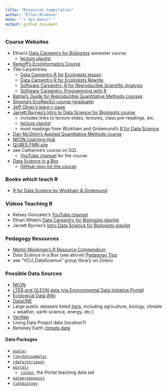 ```yaml
---
title: "Resources Compilation"
author: "Ellen Bledsoe"
date: "`r Sys.Date()`"
output: github_document
---
```


### Course Websites

* Ethan's [Data Carpentry for Biologists](https://datacarpentry.org/semester-biology/) semester course
  * [lecture playlist](https://www.youtube.com/playlist?list=PLD8eCxFKntVH5EJmTBaZXWaU8cM_T9Lfl)
* [Kerkoff's EcoInformatics Course](https://globalecologybiogeography.github.io/Ecoinformatics/)
* The Carpentries
  * [Data Carpentry R for Ecologists lesson](https://datacarpentry.org/R-ecology-lesson/index.html)
  * [Data Carpentry R for Ecologists Rewrite](https://www.michaelc-m.com/Rewrite-R-ecology-lesson/)
  * [Software Carpentry: R for Reproducible Scientific Analysis](https://swcarpentry.github.io/r-novice-gapminder/guide/)
  * [Software Carpentry: Programming with R](http://swcarpentry.github.io/r-novice-inflammation/)
* [Bahlai's Guide for Reproducible Quantitative Methods courses](https://cbahlai.github.io/rqm-template/)
* [Simona's EcoRepSci course (graduate)](https://ecorepsci.github.io/reproducible-science/)
* [Jeff Oliver's learn-r page](https://jcoliver.github.io/learn-r/)
* [Jarrett Byrnes's Intro to Data Science for Biologists course](https://biol355.github.io/)
  * includes links to lecture slides, lectures, class pre-readings, etc.
  * [lecture playlist](https://www.youtube.com/playlist?list=PLZRMqMK8aRmL9UqEsi_uT-JHkloZEwHUn)
  * most readings from Wickham and Grolemund's [R for Data Science](https://r4ds.had.co.nz/)
* [Dan McGlinn's Applied Quantitative Methods course](http://dmcglinn.github.io/quant_methods/)
* [NEON Learning Hub](https://www.neonscience.org/resources/learning-hub)
* [QUBES FMN site](https://qubeshub.org/community/fmns)
* see Catherine's course on D2L
  * [YouTube channel](https://www.youtube.com/channel/UCAxw75f8aIKi-ciS5PM_qmg/videos) for the course
* [Data Science in a Box](https://datasciencebox.org/)
  * [GitHub repo for the course](https://github.com/rstudio-education/datascience-box)


### Books which teach R
* [R for Data Science by Wickham & Grolemund](https://r4ds.had.co.nz/)

### Videos Teaching R
* Kelsey Gonzalez's [YouTube channel](https://www.youtube.com/playlist?list=PL6FsZxVq54ERrlMRNE5aq2qUFH042fbuM)
* Ethan White's [Data Carpentry for Biologists playlist](https://www.youtube.com/playlist?list=PLD8eCxFKntVH5EJmTBaZXWaU8cM_T9Lfl)
* Jarrett Byrnes's [Intro Data Science for Biologists playlist](https://www.youtube.com/playlist?list=PLZRMqMK8aRmL9UqEsi_uT-JHkloZEwHUn)

### Pedagogy Resources
* [Martin Monkman's R Resource Compendium](https://bookdown.org/martin_monkman/DataScienceResources_book/data-science-pedagogy.html)
* Data Science in a Box (see above) [Pedagogy Tips](https://datasciencebox.org/04-pedagogy.html)
* see "VCU_DataScience" group library on Zotero

### Possible Data Sources
* [NEON](https://www.neonscience.org/data-samples)
* [LTER and GLEON data (via Environmental Data Initiative Portal)](https://portal.edirepository.org/nis/advancedSearch.jsp)
* [Ecological Data Wiki](https://ecologicaldata.org/)
* [DataONE](https://old.dataone.org/data)
* Large public datasets listed [here](https://github.com/awesomedata/awesome-public-datasets#biology), including agriculture, biology, climate + weather, earth science, energy, etc.)
* [VertNet](http://vertnet.org/)
* Living Data Project data (location?)
* Berkeley Earth [climate data](http://berkeleyearth.org/data/)

#### Data Packages
* [`popler`](https://docs.ropensci.org/popler/)
* [`lterdatasampler`](https://lter.github.io/lterdatasampler/)
* [`rdataretriever`](https://github.com/ropensci/rdataretriever)
* [`portalr`](https://weecology.github.io/portalr/)
  * [`ratdat`](https://github.com/weecology/ratdat), the Portal teaching data set
* [`palmerpenguins`](https://allisonhorst.github.io/palmerpenguins/)
* [`tidybiology`](https://github.com/matthewhirschey/tidybiology)

